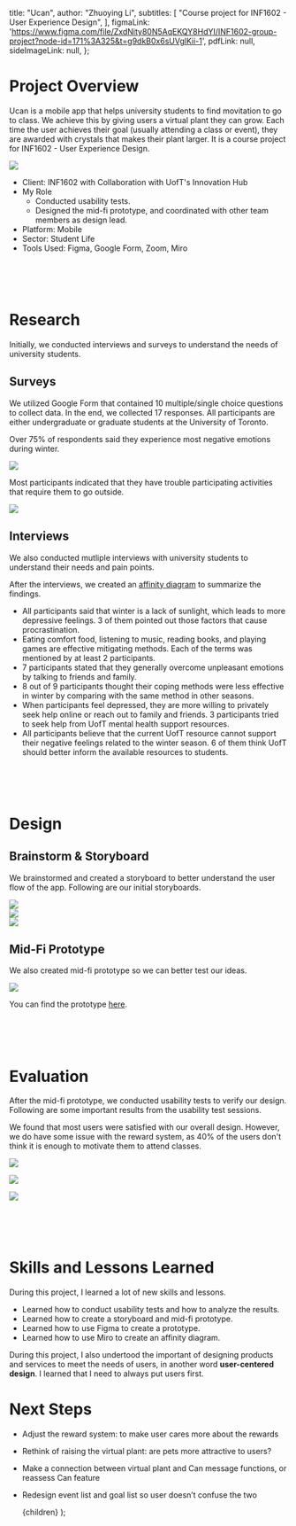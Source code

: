
  title: "Ucan",
  author: "Zhuoying Li",
  subtitles: [
    "Course project for INF1602 - User Experience Design",
  ],
  figmaLink:
    'https://www.figma.com/file/ZxdNity80N5AqEKQY8HdYI/INF1602-group-project?node-id=171%3A325&t=g9dkB0x6sUVglKii-1',
  pdfLink: null,
  sideImageLink: null,
};

# Project Overview

Ucan is a mobile app that helps university students to find movitation to go to class.
We achieve this by giving users a virtual plant they can grow.
Each time the user achieves their goal (usually attending a class or event),
they are awarded with crystals that makes their plant larger. It is a course project for INF1602 - User Experience Design.

![](/images/ucan/photo.jpg)

* Client: INF1602 with Collaboration with UofT's Innovation Hub
* My Role
  * Conducted usability tests.
  * Designed the mid-fi prototype, and coordinated with other team members as design lead.
* Platform: Mobile
* Sector: Student Life
* Tools Used: Figma, Google Form, Zoom, Miro

<br/><br/><br/>

# Research

Initially, we conducted interviews and surveys to understand the needs of university students.

## Surveys

We utilized Google Form that contained 10 multiple/single choice questions to collect data.
In the end, we collected 17 responses. All participants are either undergraduate or
graduate students at the University of Toronto.

<div className="text-3xl text-bold py-6">Over 75% of respondents said they experience most negative emotions during winter.</div>

![](/images/ucan/survey-1.png)


<div className="text-3xl text-bold py-6">Most participants indicated that they have trouble participating activities that require them to go outside.</div>

![](/images/ucan/survey-2.png)

## Interviews

We also conducted mutliple interviews with university students to understand their needs and pain points.

After the interviews, we created an [affinity diagram](https://drive.google.com/file/d/1JXgODijrkSbgxs1_hXLvyR7kk_bxNd5F/view) to summarize the findings.

- All participants said that winter is a lack of sunlight, which leads to more depressive feelings. 3 of them pointed out those factors that cause procrastination.
- Eating comfort food, listening to music, reading books, and playing games are effective mitigating methods. Each of the terms was mentioned by at least 2 participants.
- 7 participants stated that they generally overcome unpleasant emotions by talking to friends and family.
- 8 out of 9 participants thought their coping methods were less effective in winter by comparing with the same method in other seasons.
- When participants feel depressed, they are more willing to privately seek help online or reach out to family and friends. 3 participants tried to seek help from UofT mental health support resources.
- All participants believe that the current UofT resource cannot support their negative feelings related to the winter season. 6 of them think UofT should better inform the available resources to students.

<br/><br/><br/>

# Design

## Brainstorm & Storyboard

We brainstormed and created a storyboard to better understand the user flow of the app. Following are our initial storyboards.

<Carousel showThumbs={true}>
    <div>
        <img src="/images/ucan/storyboard-1.png" />
    </div>
    <div>
        <img src="/images/ucan/storyboard-2.png" />
    </div>
    <div>
        <img src="/images/ucan/storyboard-3.png" />
    </div>
</Carousel>

## Mid-Fi Prototype

We also created mid-fi prototype so we can better test our ideas.

![](/images/ucan/mid-fi.png)

You can find the prototype [here](https://www.figma.com/file/ZxdNity80N5AqEKQY8HdYI/INF1602-group-project?node-id=171%3A325&t=g9dkB0x6sUVglKii-1).

<br/><br/><br/>

# Evaluation

After the mid-fi prototype, we conducted usability tests to verify our design. Following are some important results from the usability test sessions.

We found that most users were satisfied with our overall design. However, we do have some issue with the reward system, as 40% of the users don't think it is enough to motivate them to attend classes.

![](/images/ucan/test-1.png)

![](/images/ucan/test-2.png)

![](/images/ucan/test-3.png)

<br/><br/><br/>

# Skills and Lessons Learned

During this project, I learned a lot of new skills and lessons.

- Learned how to conduct usability tests and how to analyze the results.
- Learned how to create a storyboard and mid-fi prototype.
- Learned how to use Figma to create a prototype.
- Learned how to use Miro to create an affinity diagram.

During this project, I also undertood the important of designing products and services to meet the needs of users, in another word **user-centered design**. I learned that I need to always put users first.

# Next Steps

- Adjust the reward system: to make user cares more about the rewards
- Rethink of raising the virtual plant: are pets more attractive to users?
- Make a connection between virtual plant and Can message functions, or reassess Can feature
- Redesign event list and goal list so user doesn’t confuse the two


  <ProjectLayout meta={meta}>{children}</ProjectLayout>
);
